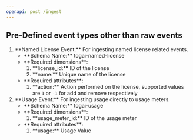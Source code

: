 ```yaml
---
openapi: post /ingest
---
```



## Pre-Defined event types other than raw events
<Info>
<ol>
  <li>
    **Named License Event:** For ingesting named license related events.
    <ul>
        <li>
            **Schema Name:** togai-named-license
        </li>
        <li>
            **Required dimensions**:
            <ol>
                <li>**license_id:** ID of the license</li>
                <li>**name:** Unique name of the license</li>
            </ol>
        </li>
        <li>
            **Required attributes**:
            <ol>
                <li>**action:** Action performed on the license, supported values are <code>1</code> or <code>-1</code> for add and remove respectively</li>
            </ol>
        </li>
    </ul>
  </li>
  <li>
    **Usage Event:** For ingesting usage directly to usage meters.
    <ul>
        <li>
            **Schema Name:** togai-usage
        </li>
        <li>
            **Required dimensions**:
            <ol>
                <li>**usage_meter_id:** ID of the usage meter</li>
            </ol>
        </li>
        <li>
            **Required attributes**:
            <ol>
                <li>**usage:** Usage Value</li>
            </ol>
        </li>
    </ul>
  </li>
</ol>
</Info>